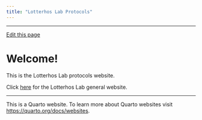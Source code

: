 ```yaml
---
title: "Lotterhos Lab Protocols"
---
```

------------------------------------------------------------------------

[Edit this page](https://github.com/DrK-Lo/lotterhoslabprotocols/edit/main/index.qmd)

# Welcome!

This is the Lotterhos Lab protocols website.

Click [here](https://sites.google.com/site/katielotterhos/home) for the Lotterhos Lab general website.


------------------------------------------------------------------------

This is a Quarto website. 
To learn more about Quarto websites visit <https://quarto.org/docs/websites>.
